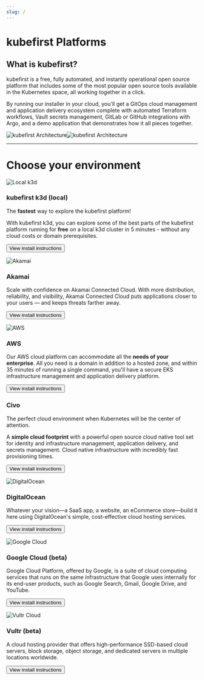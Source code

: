 ```yaml
---
slug: /
---
```


# kubefirst Platforms

## What is kubefirst?

kubefirst is a free, fully automated, and instantly operational open source platform that includes some of the most popular open source tools available in the Kubernetes space, all working together in a click.

By running our installer in your cloud, you'll get a GitOps cloud management and application delivery ecosystem complete with automated Terraform workflows, Vault secrets management, GitLab or GitHub integrations with Argo, and a demo application that demonstrates how it all pieces together.

![kubefirst Architecture](img/common/kubefirst/architecture-light.png#light-mode)![kubefirst Architecture](img/common/kubefirst/architecture-dark.png#dark-mode)

---

# Choose your environment

<div className="row">
    <div className="col col--4 margin-bottom--lg">
        <div className="card">
            <div className="card__image">
            <img
               src={require("/static/img/k3d_header.png").default}
               alt="Local k3d"
               title="Local k3d" />
            </div>
            <div className="card__body">
            <h3>kubefirst k3d (local)</h3>
            <p>
               The <strong>fastest</strong> way to explore the kubefirst platform!
            </p>
            <p>
               With kubefirst k3d, you can explore some of the best parts of the kubefirst platform running for <strong>free</strong> on a local k3d cluster in 5 minutes - without any cloud costs or domain prerequisites.
            </p>
            </div>
            <div className="card__footer">
                <form>
                    <button className="button button--secondary button--block" formAction="k3d/overview/">View install instructions</button>
                </form>
            </div>
        </div>
    </div>
    <div className="col col--4 margin-bottom--lg">
        <div className="card">
            <div className="card__image">
            <img
               src={require("/static/img/akamai_header.jpg").default}
               alt="Akamai"
               title="Akamai" />
            </div>
            <div className="card__body">
            <h3>Akamai</h3>
            <p>Scale with confidence on Akamai Connected Cloud. With more distribution, reliability, and visibility, Akamai Connected Cloud puts applications closer to your users — and keeps threats farther away.</p>
            </div>
            <div className="card__footer">
                <form>
                    <button className="button button--secondary button--block" formAction="akamai/overview/">View install instructions</button>
                </form>
            </div>
        </div>
    </div>
    <div className="col col--4 margin-bottom--lg">
        <div className="card">
            <div className="card__image">
            <img
               src={require("/static/img/aws_header.png").default}
               alt="AWS"
               title="AWS" />
            </div>
            <div className="card__body">
            <h3>AWS</h3>
            <p>
               Our AWS cloud platform can accommodate all the <strong>needs of your enterprise</strong>. All you need is a domain in addition to a hosted zone, and within 35 minutes of running a single command, you'll have a secure EKS infrastructure management and application delivery platform.
            </p>
            </div>
            <div className="card__footer">
                <form>
                    <button className="button button--secondary button--block" formAction="aws/overview/">View install instructions</button>
                </form>
            </div>
        </div>
    </div>
    <div className="col col--4 margin-bottom--lg">
        <div className="card">
            <div className="card__image">
                <CivoHeader />
            </div>
            <div className="card__body">
            <h3>Civo</h3>
            <p>
               The perfect cloud environment when Kubernetes will be the center of attention.
            </p>
            <p>A <strong>simple cloud footprint</strong> with a powerful open source cloud native tool set for identity and infrastructure management, application delivery, and secrets management. Cloud native infrastructure with incredibly fast provisioning times.</p>
            </div>
            <div className="card__footer">
                <form>
                    <button className="button button--secondary button--block" formAction="civo/overview/">View install instructions</button>
                </form>
            </div>
        </div>
    </div>
    <div className="col col--4 margin-bottom--lg">
        <div className="card">
            <div className="card__image">
            <img
               src={require("/static/img/do_header.png").default}
               alt="DigitalOcean"
               title="DigitalOcean" />
            </div>
            <div className="card__body">
            <h3>DigitalOcean</h3>
            <p>Whatever your vision—a SaaS app, a website, an eCommerce store—build it here using DigitalOcean's simple, cost-effective cloud hosting services.</p>
            </div>
            <div className="card__footer">
                <form>
                    <button className="button button--secondary button--block" formAction="do/overview/">View install instructions</button>
                </form>
            </div>
        </div>
    </div>
    <div className="col col--4 margin-bottom--lg">
        <div className="card">
            <div className="card__image">
            <img
               src={require("/static/img/gcp_header.png").default}
               alt="Google Cloud"
               title="Google Cloud" />
            </div>
            <div className="card__body">
            <h3>Google Cloud (beta)</h3>
            <p>Google Cloud Platform, offered by Google, is a suite of cloud computing services that runs on the same infrastructure that Google uses internally for its end-user products, such as Google Search, Gmail, Google Drive, and YouTube.</p>
            </div>
            <div className="card__footer">
                <form>
                    <button className="button button--secondary button--block" formAction="gcp/overview/">View install instructions</button>
                </form>
            </div>
        </div>
    </div>
    <div className="col col--4 margin-bottom--lg">
        <div className="card">
            <div className="card__image">
            <img
               src={require("/static/img/vultr_header.png").default}
               alt="Vultr Cloud"
               title="Vultr Cloud" />
            </div>
            <div className="card__body">
            <h3>Vultr (beta)</h3>
            <p>A cloud hosting provider that offers high-performance SSD-based cloud servers, block storage, object storage, and dedicated servers in multiple locations worldwide.</p>
            </div>
            <div className="card__footer">
                <form>
                    <button className="button button--secondary button--block" formAction="vultr/overview/">View install instructions</button>
                </form>
            </div>
        </div>
    </div>
</div>
